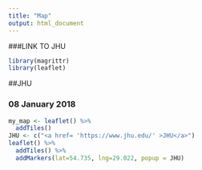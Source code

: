 ---
title: "Map"
output: html_document
---
###LINK TO JHU

```{r, echo=TRUE}
library(magrittr)
library(leaflet)

```


##JHU

### 08 January 2018


```{r, echo =FALSE}
my_map <- leaflet() %>%
  addTiles()
JHU <- c("<a href= 'https://www.jhu.edu/' >JHU</a>")
leaflet() %>%
  addTiles() %>%
  addMarkers(lat=54.735, lng=29.022, popup = JHU) 
```